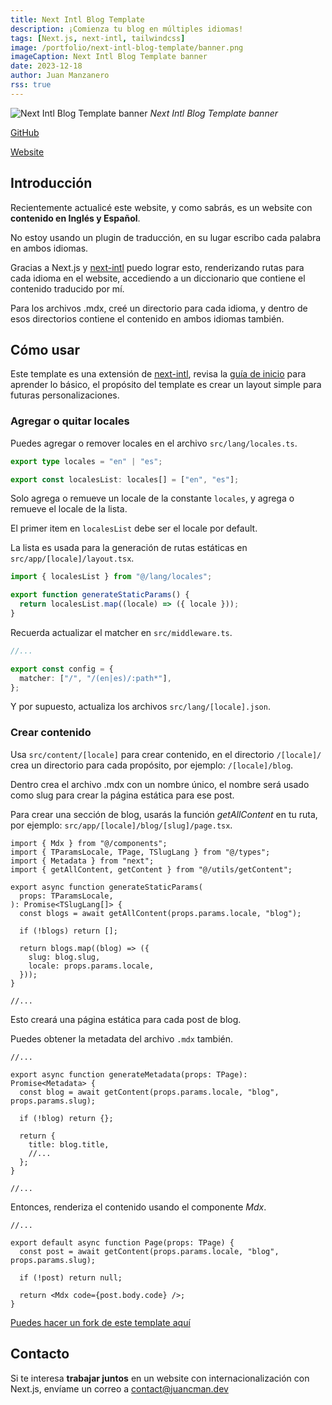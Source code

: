 ```yaml
---
title: Next Intl Blog Template
description: ¡Comienza tu blog en múltiples idiomas!
tags: [Next.js, next-intl, tailwindcss]
image: /portfolio/next-intl-blog-template/banner.png
imageCaption: Next Intl Blog Template banner
date: 2023-12-18
author: Juan Manzanero
rss: true
---
```


![Next Intl Blog Template banner](@/assets/portfolio/next-intl-blog-template/banner.png)
_Next Intl Blog Template banner_

[GitHub](https://github.com/juancmandev/next-intl-blog-template)

[Website](https://next-intl-blog-template.vercel.app/en)

## Introducción

Recientemente actualicé este website, y como sabrás, es un website con **contenido en Inglés y Español**.

No estoy usando un plugin de traducción, en su lugar escribo cada palabra en ambos idiomas.

Gracias a Next.js y [next-intl](https://next-intl-docs.vercel.app/) puedo lograr esto, renderizando rutas para cada idioma en el website, accediendo a un diccionario que contiene el contenido traducido por mí.

Para los archivos .mdx, creé un directorio para cada idioma, y dentro de esos directorios contiene el contenido en ambos idiomas también.

## Cómo usar

Este template es una extensión de [next-intl](https://next-intl-docs.vercel.app/), revisa la [guía de inicio](https://next-intl-docs.vercel.app/docs/getting-started) para aprender lo básico, el propósito del template es crear un layout simple para futuras personalizaciones.

### Agregar o quitar locales

Puedes agregar o remover locales en el archivo `src/lang/locales.ts`.

```ts title="src/lang/locales.ts"
export type locales = "en" | "es";

export const localesList: locales[] = ["en", "es"];
```

Solo agrega o remueve un locale de la constante `locales`, y agrega o remueve el locale de la lista.

El primer item en `localesList` debe ser el locale por default.

La lista es usada para la generación de rutas estáticas en
`src/app/[locale]/layout.tsx`.

```ts title="src/app/[locale]/layout.tsx"
import { localesList } from "@/lang/locales";

export function generateStaticParams() {
  return localesList.map((locale) => ({ locale }));
}
```

Recuerda actualizar el matcher en `src/middleware.ts`.

```ts title="src/middleware.ts"
//...

export const config = {
  matcher: ["/", "/(en|es)/:path*"],
};
```

Y por supuesto, actualiza los archivos `src/lang/[locale].json`.

### Crear contenido

Usa `src/content/[locale]` para crear contenido, en el directorio `/[locale]/` crea un directorio para cada propósito, por ejemplo: `/[locale]/blog`.

Dentro crea el archivo .mdx con un nombre único, el nombre será usado como slug para crear la página estática para ese post.

Para crear una sección de blog, usarás la función _getAllContent_ en tu ruta, por ejemplo: `src/app/[locale]/blog/[slug]/page.tsx`.

```tsx title="src/app/[locale]/blog/[slug]/page.tsx"
import { Mdx } from "@/components";
import { TParamsLocale, TPage, TSlugLang } from "@/types";
import { Metadata } from "next";
import { getAllContent, getContent } from "@/utils/getContent";

export async function generateStaticParams(
  props: TParamsLocale,
): Promise<TSlugLang[]> {
  const blogs = await getAllContent(props.params.locale, "blog");

  if (!blogs) return [];

  return blogs.map((blog) => ({
    slug: blog.slug,
    locale: props.params.locale,
  }));
}

//...
```

Esto creará una página estática para cada post de blog.

Puedes obtener la metadata del archivo `.mdx` también.

```tsx title="src/app/[locale]/blog/[slug]/page.tsx"
//...

export async function generateMetadata(props: TPage): Promise<Metadata> {
  const blog = await getContent(props.params.locale, "blog", props.params.slug);

  if (!blog) return {};

  return {
    title: blog.title,
    //...
  };
}

//...
```

Entonces, renderiza el contenido usando el componente _Mdx_.

```tsx title="src/app/[locale]/blog/[slug]/page.tsx"
//...

export default async function Page(props: TPage) {
  const post = await getContent(props.params.locale, "blog", props.params.slug);

  if (!post) return null;

  return <Mdx code={post.body.code} />;
}
```

[Puedes hacer un fork de este template aquí](https://github.com/juancmandev/next-intl-blog-template)

## Contacto

Si te interesa **trabajar juntos** en un website con internacionalización con Next.js, envíame un correo a [contact@juancman.dev](mailto:contact@juancman.dev)
